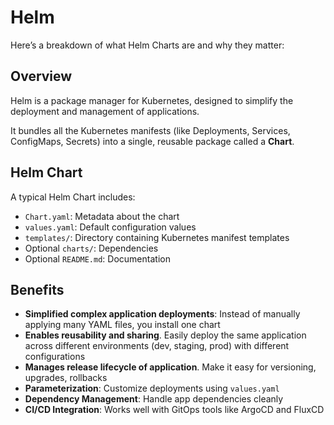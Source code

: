 # Helm

Here’s a breakdown of what Helm Charts are and why they matter:

## Overview

Helm is a package manager for Kubernetes, designed to simplify the deployment and management of applications.

It bundles all the Kubernetes manifests (like Deployments, Services, ConfigMaps, Secrets) into a single, reusable package called a **Chart**.


## Helm Chart

A typical Helm Chart includes:
- `Chart.yaml`: Metadata about the chart
- `values.yaml`: Default configuration values
- `templates/`: Directory containing Kubernetes manifest templates
- Optional `charts/`: Dependencies
- Optional `README.md`: Documentation


## Benefits

- **Simplified complex application deployments**: Instead of manually applying many YAML files, you install one chart
- **Enables reusability and sharing**. Easily deploy the same application across different environments (dev, staging, prod) with different configurations
- **Manages release lifecycle of application**. Make it easy for versioning, upgrades, rollbacks
- **Parameterization**: Customize deployments using `values.yaml`
- **Dependency Management**: Handle app dependencies cleanly
- **CI/CD Integration**: Works well with GitOps tools like ArgoCD and FluxCD
